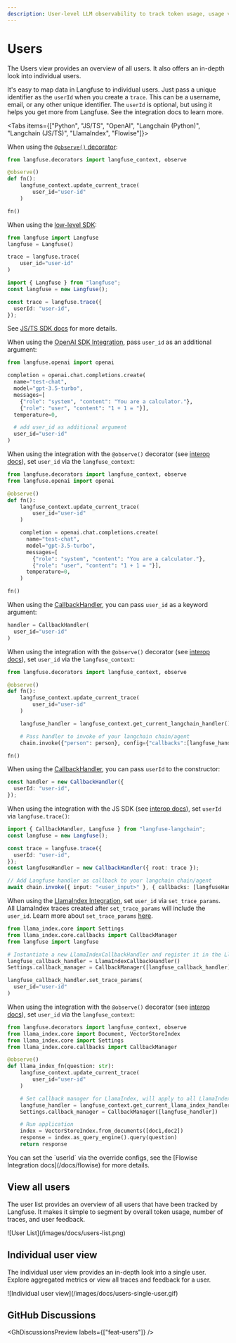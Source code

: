 ```yaml
---
description: User-level LLM observability to track token usage, usage volume and individual user feedback.
---
```


# Users

The Users view provides an overview of all users. It also offers an in-depth look into individual users.

It's easy to map data in Langfuse to individual users. Just pass a unique identifier as the `userId` when you create a `trace`. This can be a username, email, or any other unique identifier. The `userId` is optional, but using it helps you get more from Langfuse. See the integration docs to learn more.

<Tabs items={["Python", "JS/TS", "OpenAI", "Langchain (Python)", "Langchain (JS/TS)", "LlamaIndex", "Flowise"]}>
<Tab>

When using the [`@observe()` decorator](/docs/sdk/python/decorators):

```python
from langfuse.decorators import langfuse_context, observe

@observe()
def fn():
    langfuse_context.update_current_trace(
        user_id="user-id"
    )

fn()
```

When using the [low-level SDK](/docs/sdk/python/low-level-sdk):

```python
from langfuse import Langfuse
langfuse = Langfuse()

trace = langfuse.trace(
    user_id="user-id"
)
```

</Tab>
<Tab>

```typescript
import { Langfuse } from "langfuse";
const langfuse = new Langfuse();

const trace = langfuse.trace({
  userId: "user-id",
});
```

See [JS/TS SDK docs](/docs/sdk/typescript/guide) for more details.

</Tab>
<Tab>

When using the [OpenAI SDK Integration](/docs/integrations/openai), pass `user_id` as an additional argument:

```python
from langfuse.openai import openai

completion = openai.chat.completions.create(
  name="test-chat",
  model="gpt-3.5-turbo",
  messages=[
    {"role": "system", "content": "You are a calculator."},
    {"role": "user", "content": "1 + 1 = "}],
  temperature=0,

  # add user_id as additional argument
  user_id="user-id"
)
```

When using the integration with the `@observe()` decorator (see [interop docs](/docs/integrations/openai/get-started#use-traces)), set `user_id` via the `langfuse_context`:

```python
from langfuse.decorators import langfuse_context, observe
from langfuse.openai import openai

@observe()
def fn():
    langfuse_context.update_current_trace(
        user_id="user-id"
    )

    completion = openai.chat.completions.create(
      name="test-chat",
      model="gpt-3.5-turbo",
      messages=[
        {"role": "system", "content": "You are a calculator."},
        {"role": "user", "content": "1 + 1 = "}],
      temperature=0,
    )

fn()
```

</Tab>
<Tab>

When using the [CallbackHandler](/docs/integrations/langchain/tracing), you can pass `user_id` as a keyword argument:

```python
handler = CallbackHandler(
  user_id="user-id"
)
```

When using the integration with the `@observe()` decorator (see [interop docs](/docs/integrations/langchain/tracing#interoperability)), set `user_id` via the `langfuse_context`:

```python
from langfuse.decorators import langfuse_context, observe

@observe()
def fn():
    langfuse_context.update_current_trace(
        user_id="user-id"
    )

    langfuse_handler = langfuse_context.get_current_langchain_handler()

    # Pass handler to invoke of your langchain chain/agent
    chain.invoke({"person": person}, config={"callbacks":[langfuse_handler]})

fn()
```

</Tab>
<Tab>

When using the [CallbackHandler](/docs/integrations/langchain/tracing), you can pass `userId` to the constructor:

```typescript
const handler = new CallbackHandler({
  userId: "user-id",
});
```

When using the integration with the JS SDK (see [interop docs](/docs/integrations/langchain/tracing#interoperability)), set `userId` via `langfuse.trace()`:

```typescript
import { CallbackHandler, Langfuse } from "langfuse-langchain";
const langfuse = new Langfuse();

const trace = langfuse.trace({
  userId: "user-id",
});
const langfuseHandler = new CallbackHandler({ root: trace });

// Add Langfuse handler as callback to your langchain chain/agent
await chain.invoke({ input: "<user_input>" }, { callbacks: [langfuseHandler] });
```

</Tab>

<Tab>

When using the [LlamaIndex Integration](/docs/integrations/llama-index), set `user_id` via `set_trace_params`. All LlamaIndex traces created after `set_trace_params` will include the `user_id`. Learn more about `set_trace_params` [here](/docs/integrations/llama-index/get-started#set-trace-params).

```python
from llama_index.core import Settings
from llama_index.core.callbacks import CallbackManager
from langfuse import langfuse

# Instantiate a new LlamaIndexCallbackHandler and register it in the LlamaIndex Settings
langfuse_callback_handler = LlamaIndexCallbackHandler()
Settings.callback_manager = CallbackManager([langfuse_callback_handler])

langfuse_callback_handler.set_trace_params(
  user_id="user-id"
)
```

When using the integration with the `@observe()` decorator (see [interop docs](/docs/integrations/llama-index/get-started#interoperability-with-langfuse-sdk)), set `user_id` via the `langfuse_context`:

```python
from langfuse.decorators import langfuse_context, observe
from llama_index.core import Document, VectorStoreIndex
from llama_index.core import Settings
from llama_index.core.callbacks import CallbackManager

@observe()
def llama_index_fn(question: str):
    langfuse_context.update_current_trace(
        user_id="user-id"
    )

    # Set callback manager for LlamaIndex, will apply to all LlamaIndex executions in this function
    langfuse_handler = langfuse_context.get_current_llama_index_handler()
    Settings.callback_manager = CallbackManager([langfuse_handler])

    # Run application
    index = VectorStoreIndex.from_documents([doc1,doc2])
    response = index.as_query_engine().query(question)
    return response
```

</Tab>

<Tab>
You can set the `userId` via the override configs, see the [Flowise Integration docs](/docs/flowise) for more details.

</Tab>

</Tabs>

## View all users

The user list provides an overview of all users that have been tracked by Langfuse. It makes it simple to segment by overall token usage, number of traces, and user feedback.

<Frame>![User List](/images/docs/users-list.png)</Frame>

## Individual user view

The individual user view provides an in-depth look into a single user. Explore aggregated metrics or view all traces and feedback for a user.

<Frame>![Individual user view](/images/docs/users-single-user.gif)</Frame>

## GitHub Discussions


<GhDiscussionsPreview labels={["feat-users"]} />
